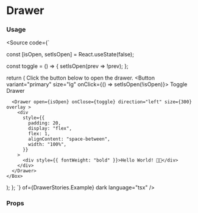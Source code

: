 
<Meta title="Components/Navigation/Drawer"  />

# Drawer
<Canvas>
  <Story of={DrawerStories.Example} />
</Canvas>

### Usage
<Source code={`

  const [isOpen, setIsOpen] = React.useState(false);

  const toggle = () => {
    setIsOpen(prev => !prev);
  };

  return (
    <Box p="md">
      <Text as="p">Click the button below to open the drawer.</Text>
      <Button variant="primary" size="lg" onClick={() => setIsOpen(!isOpen)}>
        Toggle Drawer
      </Button>

      <Drawer open={isOpen} onClose={toggle} direction="left" size={300} overlay >
        <div
          style={{
            padding: 20,
            display: "flex",
            flex: 1,
            alignContent: "space-between",
            width: "100%",
          }}
        >
          <div style={{ fontWeight: "bold" }}>Hello World! 🚀🥳</div>
        </div>
      </Drawer>
    </Box>
  );
};
`} of={DrawerStories.Example} dark language="tsx" />

### Props
<ArgTypes of={DrawerStories} />